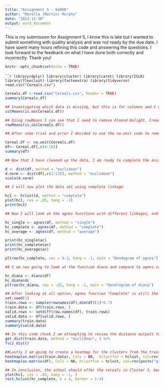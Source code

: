 ---
title: "Assignment 5 - 64060"
author: "Marella (Martin) Murphy"
date: "2023-11-30"
output: word_document
---


This is my submission for Assignment 5, I know this is late but I wanted to submit something with quality analysis and was not ready by the due date. I have spent many hours refining this code and answering the questions. I look forward to the feedback on what I have done both correctly and incorrectly. Thank you!


```{r setup, include=FALSE}
knitr::opts_chunk$set(echo = TRUE)
```

``````{r}
library(dplyr)
library(cluster)
library(caret)
library(ISLR)
library(flexclust)
library(factoextra)
library(tidyverse)
read.csv("Cereals.csv")
```
```{r}
Cereals.df <-read.csv("Cereals.csv", header = TRUE)
summary(Cereals.df)
```
```{r}
## Investigating which data is missing, but this is for columns and I need to view rows, so I moved to rowMeans next. Missing data was in the carbs, sugars, and potassium columns.
colMeans(is.na(Cereals.df))
```
```{r}
## Using rowMeans I can see that I need to remove Almond Delight, Cream of Wheat, and Quaker Oatmeal.
rowMeans(is.na(Cereals.df))
```

```{r}
## After some trial and error I decided to use the na.omit code to remove rows with missing data, I feel comfortable with this based on my review above that I now have 74 rows, omitting the 3 I expected from the original list of 77. I also need to run the clustering using numerical data only, so I need to remove columns 2 and 3 as they are categorical.

Cereal.df <- na.omit(Cereals.df)
df<- Cereal.df[,c(4:16)]
summary(df)

```

```{r}
## Now that I have cleaned up the data, I am ready to complete the assigned analysis. First I will apply hierarchical clustering using Euclidean distance, first I will normalize the data.

d <- dist(df, method = "euclidean")
d.norm <- dist(df[,c(1:13)], method = "euclidean")
scale(d.norm)


```
```{r}
## I will now plot the data set using complete linkage

hc1 <- hclust(d, method = "complete")
plot(hc1, cex = .05, hang = -1)
print(hc1)
```
```{r}
## Now I will look at the agnes functions with different linkages, and compare for the best linkage method. The "complete" method has the best linkage at 0.923.

hc_single <- agnes(df, method = "single")
hc_complete <- agnes(df, method = "complete")
hc_average <- agnes(df, method = "average")

print(hc_single$ac)
print(hc_complete$ac)
print(hc_average$ac)
```
```{r}
pltree(hc_complete, cex = 0.3, hang = -1, main = "Dendogram of agnes")
```

```{r}
## I am now going to look at the function diana and compare to agnes computed above.

hc_diana <- diana(df)
hc_diana$dc
pltree(hc_diana, cex = .02, hang = -1, main = "Dendrogram of diana")

```

```{r}
## After looking at all option, agnes function "Complete" is still the best and I would choose this to create the clusters. I will now partition the data, 70% train, 30% validation.
set.seed(1)
train.rows <- sample(rownames(df),dim(df)[1]*0.7)
train.data <- df[train.rows, ]
valid.rows <- setdiff(row.names(df), train.rows)
valid.data <- df[valid.rows, ]
summary(train.data)
summary(valid.data)
```

```{r}
## In this code chunk I am attempting to review the distance outputs for stability, in comparison to what I saw before in the complete linkage output. I cannot glean anything useful from this chart, I think I must be missing a crucial step. 
get_dist(train.data, method = "euclidean", ) %>%
fviz_dist()
```
```{r}
##Lastly I am going to create a heatmap for the clusters from the training data and the complete linkage data, in that order. 
heatmap(as.matrix(train.data), Colv = NA,  hclustfun = hclust, col=rev(paste("gray",1:99,sep = "")))
heatmap(as.matrix(df), Colv = NA, hclustfun = hclust, col=rev(paste("gray",1:99,sep = "")))

```


```{r}
## In conclusion, the school should offer the cereals in Cluster 3, because they have the highest rating, and low sodium, moderate vitamins, and are calorie dense. This is important for students that may not get 3 full meals at home. The last code line I was trying to write involved zooming in on the selected cluster, but I could not get the margins to work properly so I cannot see the actual cereals included in Cluster 3 (which is obviously an issue!)
plot(hc1, cex = .03, hang = -1, )
rect.hclust(hc_complete, k = 4, border = 1:4)

```


